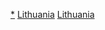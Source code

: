 {{Commons category|Cathedrals in Lithuania}}

[[Category:立陶宛教堂|*]]
[[Category:欧洲主教座堂|Lithuania]]
[[Category:各国主教座堂|Lithuania]]
